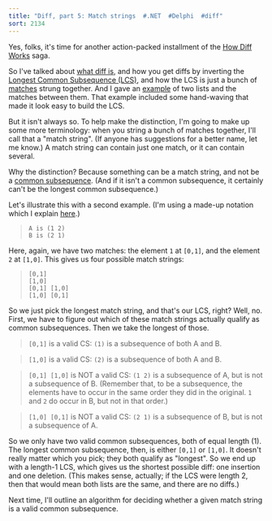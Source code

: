 ```yaml
---
title: "Diff, part 5: Match strings  #.NET  #Delphi  #diff"
sort: 2134
---
```

Yes, folks, it's time for another action-packed installment of the <a href="http://blog.excastle.com/tag/diff/">How Diff Works</a> saga.



So I've talked about <a href="http://blog.excastle.com/2005/03/29/diff-part-1-a-definition-and-a-stupid-implementation/">what diff is</a>, and how you get diffs by inverting the <a href="http://blog.excastle.com/2005/03/29/diff-part-3-introducing-the-longest-common-subsequence/">Longest Common Subsequence (LCS)</a>, and how the LCS is just a bunch of <a href="http://blog.excastle.com/2005/03/31/diff-part-4-matches/">matches</a> strung together. And I gave an <a href="http://blog.excastle.com/2005/03/31/diff-part-4-matches/">example</a> of two lists and the matches between them. That example included some hand-waving that made it look easy to build the LCS.

But it isn't always so. To help make the distinction, I'm going to make up some more terminology: when you string a bunch of matches together, I'll call that a "match string". (If anyone has suggestions for a better name, let me know.) A match string can contain just one match, or it can contain several.

Why the distinction? Because something can be a match string, and not be a <a href="http://blog.excastle.com/2005/03/29/diff-part-3-introducing-the-longest-common-subsequence/">common subsequence</a>. (And if it isn't a common subsequence, it certainly can't be the longest common subsequence.)

Let's illustrate this with a second example. (I'm using a made-up notation which I explain <a href="http://blog.excastle.com/2005/03/31/diff-part-4-matches/">here</a>.)

> `A is (1 2)`\
> `B is (2 1)`

Here, again, we have two matches: the element `1` at `[0,1]`, and the element `2` at `[1,0]`. This gives us four possible match strings:

> `[0,1]`\
> `[1,0]`\
> `[0,1] [1,0]`\
> `[1,0] [0,1]`

So we just pick the longest match string, and that's our LCS, right? Well, no. First, we have to figure out which of these match strings actually qualify as common subsequences. Then we take the longest of those.

> `[0,1]` is a valid CS: `(1)` is a subsequence of both A and B.

> `[1,0]` is a valid CS: `(2)` is a subsequence of both A and B.

> `[0,1] [1,0]` is NOT a valid CS: `(1 2)` is a subsequence of A, but is not a subsequence of B. (Remember that, to be a subsequence, the elements have to occur in the same order they did in the original. `1` and `2` do occur in B, but not in that order.)

> `[1,0] [0,1]` is NOT a valid CS: `(2 1)` is a subsequence of B, but is not a subsequence of A.

So we only have two valid common subsequences, both of equal length (1). The longest common subsequence, then, is either `[0,1]` or `[1,0]`. It doesn't really matter which you pick; they both qualify as "longest". So we end up with a length-1 LCS, which gives us the shortest possible diff: one insertion and one deletion. (This makes sense, actually; if the LCS were length 2, then that would mean both lists are the same, and there are no diffs.)

Next time, I'll outline an algorithm for deciding whether a given match string is a valid common subsequence.
